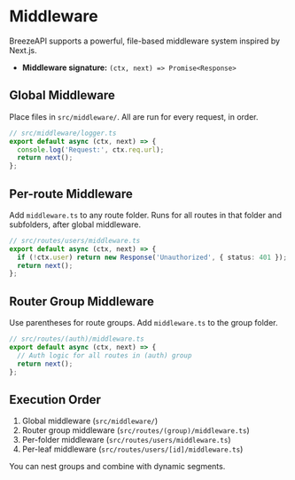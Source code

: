 # Middleware

BreezeAPI supports a powerful, file-based middleware system inspired by Next.js.

- **Middleware signature:** `(ctx, next) => Promise<Response>`

## Global Middleware
Place files in `src/middleware/`. All are run for every request, in order.

```ts
// src/middleware/logger.ts
export default async (ctx, next) => {
  console.log('Request:', ctx.req.url);
  return next();
};
```

## Per-route Middleware
Add `middleware.ts` to any route folder. Runs for all routes in that folder and subfolders, after global middleware.

```ts
// src/routes/users/middleware.ts
export default async (ctx, next) => {
  if (!ctx.user) return new Response('Unauthorized', { status: 401 });
  return next();
};
```

## Router Group Middleware
Use parentheses for route groups. Add `middleware.ts` to the group folder.

```ts
// src/routes/(auth)/middleware.ts
export default async (ctx, next) => {
  // Auth logic for all routes in (auth) group
  return next();
};
```

## Execution Order
1. Global middleware (`src/middleware/`)
2. Router group middleware (`src/routes/(group)/middleware.ts`)
3. Per-folder middleware (`src/routes/users/middleware.ts`)
4. Per-leaf middleware (`src/routes/users/[id]/middleware.ts`)

You can nest groups and combine with dynamic segments. 